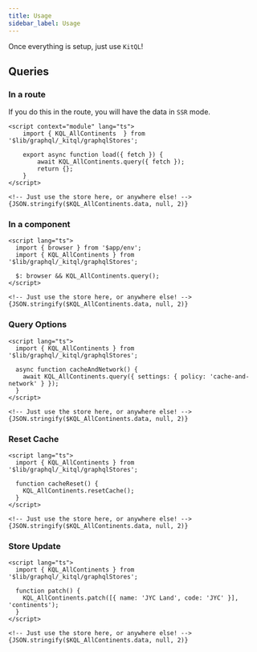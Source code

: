 ```yaml
---
title: Usage
sidebar_label: Usage
---
```


Once everything is setup, just use `KitQL`!

## Queries

### In a route

If you do this in the route, you will have the data in `SSR` mode.

```svelte
<script context="module" lang="ts">
	import { KQL_AllContinents	} from '$lib/graphql/_kitql/graphqlStores';

	export async function load({ fetch }) {
		await KQL_AllContinents.query({ fetch });
		return {};
	}
</script>

<!-- Just use the store here, or anywhere else! -->
{JSON.stringify($KQL_AllContinents.data, null, 2)}
```

### In a component

```svelte
<script lang="ts">
  import { browser } from '$app/env';
  import { KQL_AllContinents } from '$lib/graphql/_kitql/graphqlStores';

  $: browser && KQL_AllContinents.query();
</script>

<!-- Just use the store here, or anywhere else! -->
{JSON.stringify($KQL_AllContinents.data, null, 2)}
```

### Query Options

```svelte
<script lang="ts">
  import { KQL_AllContinents } from '$lib/graphql/_kitql/graphqlStores';

  async function cacheAndNetwork() {
    await KQL_AllContinents.query({ settings: { policy: 'cache-and-network' } });
  }
</script>

<!-- Just use the store here, or anywhere else! -->
{JSON.stringify($KQL_AllContinents.data, null, 2)}
```

### Reset Cache

```svelte
<script lang="ts">
  import { KQL_AllContinents } from '$lib/graphql/_kitql/graphqlStores';

  function cacheReset() {
    KQL_AllContinents.resetCache();
  }
</script>

<!-- Just use the store here, or anywhere else! -->
{JSON.stringify($KQL_AllContinents.data, null, 2)}
```

### Store Update

```svelte
<script lang="ts">
  import { KQL_AllContinents } from '$lib/graphql/_kitql/graphqlStores';

  function patch() {
    KQL_AllContinents.patch([{ name: 'JYC Land', code: 'JYC' }], 'continents');
  }
</script>

<!-- Just use the store here, or anywhere else! -->
{JSON.stringify($KQL_AllContinents.data, null, 2)}
```
